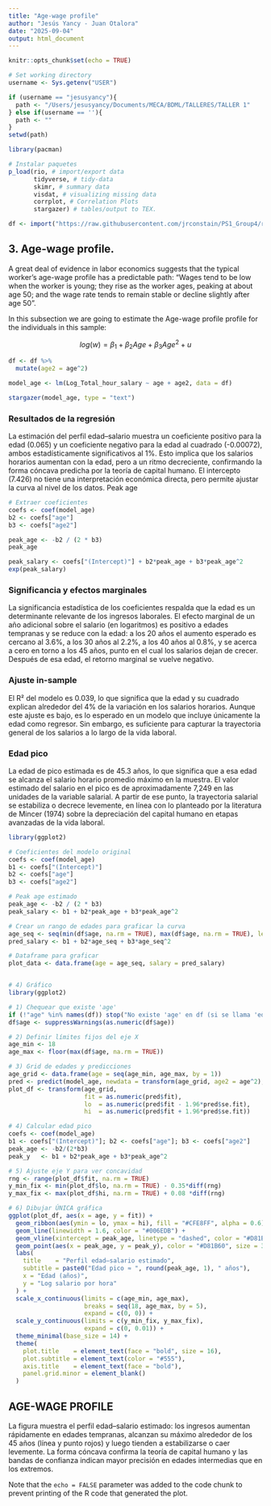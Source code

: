 ```yaml
---
title: "Age-wage profile"
author: "Jesús Yancy - Juan Otalora"
date: "2025-09-04"
output: html_document
---
```


```r
knitr::opts_chunk$set(echo = TRUE)
```

```r
# Set working directory
username <- Sys.getenv("USER")

if (username == "jesusyancy"){
  path <- "/Users/jesusyancy/Documents/MECA/BDML/TALLERES/TALLER 1"
} else if(username == ''){
  path <- ""
}
setwd(path)
```

```r
library(pacman)
```

```r
# Instalar paquetes
p_load(rio, # import/export data
       tidyverse, # tidy-data
       skimr, # summary data
       visdat, # visualizing missing data
       corrplot, # Correlation Plots 
       stargazer) # tables/output to TEX.
```

```r
df <- import("https://raw.githubusercontent.com/jrconstain/PS1_Group4/refs/heads/main/data/db_clean.csv?token=GHSAT0AAAAAADKRAEXTFIOTMHF33P6AI2E42FZ7WNA")
```

## 3. Age-wage profile.

A great deal of evidence in labor economics suggests that the typical worker’s age-wage profile has a predictable path: “Wages tend to be low when the worker is young; they rise as the worker ages, peaking at about age 50; and the wage rate tends to remain stable or decline slightly after age 50”.

In this subsection we are going to estimate the Age-wage profile profile for the individuals in this sample:

$$ log(w) = β_1 + β_2Age+ β_3Age^2 + u $$

```r
df <- df %>%
  mutate(age2 = age^2)
```

```r
model_age <- lm(Log_Total_hour_salary ~ age + age2, data = df)

stargazer(model_age, type = "text")
```
### Resultados de la regresión

La estimación del perfil edad–salario muestra un coeficiente positivo para la edad (0.065) y un coeficiente negativo para la edad al cuadrado (-0.00072), ambos estadísticamente significativos al 1%. Esto implica que los salarios horarios aumentan con la edad, pero a un ritmo decreciente, confirmando la forma cóncava predicha por la teoría de capital humano. El intercepto (7.426) no tiene una interpretación económica directa, pero permite ajustar la curva al nivel de los datos.
Peak age

```r
# Extraer coeficientes
coefs <- coef(model_age)
b2 <- coefs["age"]
b3 <- coefs["age2"]

peak_age <- -b2 / (2 * b3)
peak_age

peak_salary <- coefs["(Intercept)"] + b2*peak_age + b3*peak_age^2
exp(peak_salary)

```
### Significancia y efectos marginales

La significancia estadística de los coeficientes respalda que la edad es un determinante relevante de los ingresos laborales. El efecto marginal de un año adicional sobre el salario (en logaritmos) es positivo a edades tempranas y se reduce con la edad: a los 20 años el aumento esperado es cercano al 3.6%, a los 30 años al 2.2%, a los 40 años al 0.8%, y se acerca a cero en torno a los 45 años, punto en el cual los salarios dejan de crecer. Después de esa edad, el retorno marginal se vuelve negativo.

### Ajuste in-sample

El R² del modelo es 0.039, lo que significa que la edad y su cuadrado explican alrededor del 4% de la variación en los salarios horarios. Aunque este ajuste es bajo, es lo esperado en un modelo que incluye únicamente la edad como regresor. Sin embargo, es suficiente para capturar la trayectoria general de los salarios a lo largo de la vida laboral.

### Edad pico

La edad de pico estimada es de 45.3 años, lo que significa que a esa edad se alcanza el salario horario promedio máximo en la muestra. El valor estimado del salario en el pico es de aproximadamente 7,249 en las unidades de la variable salarial. A partir de ese punto, la trayectoria salarial se estabiliza o decrece levemente, en línea con lo planteado por la literatura de Mincer (1974) sobre la depreciación del capital humano en etapas avanzadas de la vida laboral.
```r
library(ggplot2)

# Coeficientes del modelo original
coefs <- coef(model_age)
b1 <- coefs["(Intercept)"]
b2 <- coefs["age"]
b3 <- coefs["age2"]

# Peak age estimado
peak_age <- -b2 / (2 * b3)
peak_salary <- b1 + b2*peak_age + b3*peak_age^2

# Crear un rango de edades para graficar la curva
age_seq <- seq(min(df$age, na.rm = TRUE), max(df$age, na.rm = TRUE), length.out = 200)
pred_salary <- b1 + b2*age_seq + b3*age_seq^2

# Dataframe para graficar
plot_data <- data.frame(age = age_seq, salary = pred_salary)


# 4) Gráfico
library(ggplot2)

# 1) Chequear que existe 'age'
if (!"age" %in% names(df)) stop("No existe 'age' en df (si se llama 'edad': df$age <- df$edad)")
df$age <- suppressWarnings(as.numeric(df$age))

# 2) Definir límites fijos del eje X
age_min <- 18
age_max <- floor(max(df$age, na.rm = TRUE))

# 3) Grid de edades y predicciones
age_grid <- data.frame(age = seq(age_min, age_max, by = 1))
pred <- predict(model_age, newdata = transform(age_grid, age2 = age^2), se.fit = TRUE)
plot_df <- transform(age_grid,
                     fit = as.numeric(pred$fit),
                     lo  = as.numeric(pred$fit - 1.96*pred$se.fit),
                     hi  = as.numeric(pred$fit + 1.96*pred$se.fit))

# 4) Calcular edad pico
coefs <- coef(model_age)
b1 <- coefs["(Intercept)"]; b2 <- coefs["age"]; b3 <- coefs["age2"]
peak_age <- -b2/(2*b3)
peak_y   <- b1 + b2*peak_age + b3*peak_age^2

# 5) Ajuste eje Y para ver concavidad
rng <- range(plot_df$fit, na.rm = TRUE)
y_min_fix <- min(plot_df$lo, na.rm = TRUE) - 0.35*diff(rng)
y_max_fix <- max(plot_df$hi, na.rm = TRUE) + 0.08 *diff(rng)

# 6) Dibujar ÚNICA gráfica
ggplot(plot_df, aes(x = age, y = fit)) +
  geom_ribbon(aes(ymin = lo, ymax = hi), fill = "#CFE8FF", alpha = 0.6) +
  geom_line(linewidth = 1.6, color = "#006EDB") +
  geom_vline(xintercept = peak_age, linetype = "dashed", color = "#D81B60", linewidth = 1) +
  geom_point(aes(x = peak_age, y = peak_y), color = "#D81B60", size = 3.6) +
  labs(
    title    = "Perfil edad–salario estimado",
    subtitle = paste0("Edad pico ≈ ", round(peak_age, 1), " años"),
    x = "Edad (años)",
    y = "Log salario por hora"
  ) +
  scale_x_continuous(limits = c(age_min, age_max),
                     breaks = seq(18, age_max, by = 5),
                     expand = c(0, 0)) +
  scale_y_continuous(limits = c(y_min_fix, y_max_fix),
                     expand = c(0, 0.01)) +
  theme_minimal(base_size = 14) +
  theme(
    plot.title    = element_text(face = "bold", size = 16),
    plot.subtitle = element_text(color = "#555"),
    axis.title    = element_text(face = "bold"),
    panel.grid.minor = element_blank()
  )


```
## AGE-WAGE PROFILE

La figura muestra el perfil edad–salario estimado: los ingresos aumentan rápidamente en edades tempranas, alcanzan su máximo alrededor de los 45 años (línea y punto rojos) y luego tienden a estabilizarse o caer levemente. La forma cóncava confirma la teoría de capital humano y las bandas de confianza indican mayor precisión en edades intermedias que en los extremos.


Note that the `echo = FALSE` parameter was added to the code chunk to prevent printing of the R code that generated the plot.
